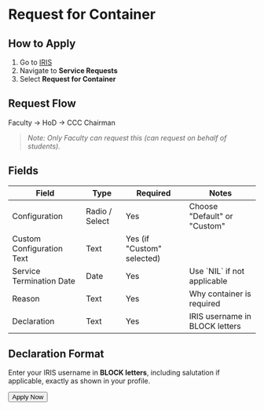 
# Request for Container

## How to Apply

1. Go to [IRIS](https://iris.nitk.ac.in/)
2. Navigate to **Service Requests**
3. Select **Request for Container**

## Request Flow

Faculty → HoD → CCC Chairman

> *Note: Only Faculty can request this (can request on behalf of students).*

## Fields

<Table>
  <Thead>
    <Tr>
      <Th>Field</Th>
      <Th>Type</Th>
      <Th>Required</Th>
      <Th>Notes</Th>
    </Tr>
  </Thead>
  <Tbody>
    <Tr>
      <Td>Configuration</Td>
      <Td>Radio / Select</Td>
      <Td>Yes</Td>
      <Td>Choose "Default" or "Custom"</Td>
    </Tr>
    <Tr>
      <Td>Custom Configuration Text</Td>
      <Td>Text</Td>
      <Td>Yes (if "Custom" selected)</Td>
      <Td></Td>
    </Tr>
    <Tr>
      <Td>Service Termination Date</Td>
      <Td>Date</Td>
      <Td>Yes</Td>
      <Td>Use `NIL` if not applicable</Td>
    </Tr>
    <Tr>
      <Td>Reason</Td>
      <Td>Text</Td>
      <Td>Yes</Td>
      <Td>Why container is required</Td>
    </Tr>
    <Tr>
      <Td>Declaration</Td>
      <Td>Text</Td>
      <Td>Yes</Td>
      <Td>IRIS username in BLOCK letters</Td>
    </Tr>
  </Tbody>
</Table>

## Declaration Format

Enter your IRIS username in **BLOCK letters**, including salutation if applicable, exactly as shown in your profile.

<div className="mt-8 flex justify-center">
  <Button href="https://iris.nitk.ac.in/request/" size="lg" variant="auto">
    Apply Now
  </Button>
</div>
